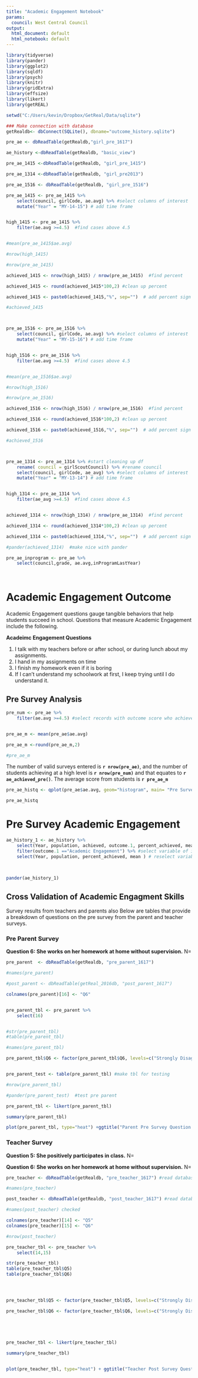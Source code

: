 ```yaml
---
title: "Academic Engagement Notebook"
params:
  council: West Central Council
output:
  html_document: default
  html_notebook: default
---
```


```r
library(tidyverse)
library(pander)
library(ggplot2)
library(sqldf)
library(psych)
library(knitr)
library(gridExtra)
library(effsize)
library(likert)
library(getREAL)

```




```r
setwd("C:/Users/kevin/Dropbox/GetReal/Data/sqlite")

### Make connection with database
getRealdb<- dbConnect(SQLite(), dbname="outcome_history.sqlite")

pre_ae <- dbReadTable(getRealdb,"girl_pre_1617")

ae_history <-dbReadTable(getRealdb, "basic_view")

pre_ae_1415 <-dbReadTable(getRealdb, "girl_pre_1415")

pre_ae_1314 <-dbReadTable(getRealdb, "girl_pre2013")

pre_ae_1516 <- dbReadTable(getRealdb, "girl_pre_1516")

```
```r

pre_ae_1415 <- pre_ae_1415 %>%
    select(council, girlCode, ae.avg) %>% #select columns of interest
    mutate("Year" = "MY-14-15") # add time frame


high_1415 <- pre_ae_1415 %>%
    filter(ae.avg >=4.5)  #find cases above 4.5


#mean(pre_ae_1415$ae.avg)

#nrow(high_1415)

#nrow(pre_ae_1415)

achieved_1415 <- nrow(high_1415) / nrow(pre_ae_1415)  #find percent

achieved_1415 <- round(achieved_1415*100,2) #clean up percent

achieved_1415 <- paste0(achieved_1415,"%", sep="")  # add percent sign

#achieved_1415




```


```r

pre_ae_1516 <- pre_ae_1516 %>%
    select(council, girlCode, ae.avg) %>% #select columns of interest
    mutate("Year" = "MY-15-16") # add time frame


high_1516 <- pre_ae_1516 %>%
    filter(ae.avg >=4.5)  #find cases above 4.5


#mean(pre_ae_1516$ae.avg)

#nrow(high_1516)

#nrow(pre_ae_1516)

achieved_1516 <- nrow(high_1516) / nrow(pre_ae_1516)  #find percent

achieved_1516 <- round(achieved_1516*100,2) #clean up percent

achieved_1516 <- paste0(achieved_1516,"%", sep="")  # add percent sign

#achieved_1516




```



```r


pre_ae_1314 <- pre_ae_1314 %>% #start cleaning up df
    rename( council = girlScoutCouncil) %>% #rename council
    select(council, girlCode, ae_avg) %>% #select columns of interest
    mutate("Year" = "MY-13-14") # add time frame


high_1314 <- pre_ae_1314 %>%
    filter(ae_avg >=4.5)  #find cases above 4.5


achieved_1314 <- nrow(high_1314) / nrow(pre_ae_1314)  #find percent

achieved_1314 <- round(achieved_1314*100,2) #clean up percent

achieved_1314 <- paste0(achieved_1314,"%", sep="")  # add percent sign

#pander(achieved_1314)  #make nice with pander

```



```r
pre_ae_inprogram <- pre_ae %>%
    select(council,grade, ae.avg,inProgramLastYear)




```

# Academic Engagement Outcome 

Academic Engagement questions gauge tangible behaviors that help students succeed in school. Questions that measure Academic Engagement include the following.

**Acadeimc Engagement Questions**

1.	I talk with my teachers before or after school, or during lunch about my assignments.
2.	I hand in my assignments on time
3.	I finish my homework even if it is boring
4.	If I can't understand my schoolwork at first, I keep trying until I do understand it.

## Pre Survey Analysis

```r
pre_num <- pre_ae %>%
    filter(ae.avg >=4.5) #select records with outcome score who achieved outcome at high level


pre_ae_m <- mean(pre_ae$ae.avg)

pre_ae_m <-round(pre_ae_m,2)

#pre_ae_m

```


The number of valid surveys entered is  **`r nrow(pre_ae)`**, and the number of students achieving at a high level is **`r nrow(pre_num)`**
and that equates to **`r ae_achieved_pre()`**. The average score from students is **`r pre_ae_m`**




```r

pre_ae_histq <- qplot(pre_ae$ae.avg, geom="histogram", main= "Pre Survey: Academic Engagment",ylim=c(0,125), bins=40, xlab="Outcome Scores") + geom_vline(xintercept = 4.5, col="red") 

pre_ae_histq

```


# Pre Survey Academic Engagement


```r
ae_history_1 <- ae_history %>%
    select(Year, population, achieved, outcome.1, percent_achieved, mean) %>% #select variables of interest
    filter(outcome.1 =="Academic Engagement") %>% #select variable of interest
    select(Year, population, percent_achieved, mean ) # reselect variables of interest
    
    

pander(ae_history_1)
```


## Cross Validation of Academic Engagment Skills

Survey results from teachers and parents also  Below are tables that provide a breakdown of questions on the pre survey from the parent and teacher surveys. 



### Pre Parent Survey


**Question 6: She works on her homework at home without supervision.** N=




```r

pre_parent  <- dbReadTable(getRealdb, "pre_parent_1617")

#names(pre_parent)

#post_parent <- dbReadTable(getReal_2016db, "post_parent_1617")


```




```r

colnames(pre_parent)[16] <- "Q6"


pre_parent_tbl <- pre_parent %>%
    select(16)


#str(pre_parent_tbl)
#table(pre_parent_tbl)

#names(pre_parent_tbl)

pre_parent_tbl$Q6 <- factor(pre_parent_tbl$Q6, levels=c("Strongly Disagree", "Disagree", "Slightly Disagree", "Neither Agree/Disagree", "Slightly Agree", "Agree", "Strongly Agree"),ordered = TRUE)



```


```r

pre_parent_test <- table(pre_parent_tbl) #make tbl for testing

#nrow(pre_parent_tbl)

#pander(pre_parent_test)  #test pre parent

pre_parent_tbl <- likert(pre_parent_tbl)

summary(pre_parent_tbl)

plot(pre_parent_tbl, type="heat") +ggtitle("Parent Pre Survey Question 6") + theme_dark ()

```


### Teacher Survey

**Question 5: She positively participates in class.**  N= 

**Question 6: She works on her homework at home without supervision.** N=


```r

pre_teacher <- dbReadTable(getRealdb, "pre_teacher_1617") #read database

#names(pre_teacher)

post_teacher <- dbReadTable(getRealdb, "post_teacher_1617") #read database

```






```r


#names(post_teacher) checked 

colnames(pre_teacher)[14] <- "Q5"
colnames(pre_teacher)[15] <- "Q6"

#nrow(post_teacher)

pre_teacher_tbl <- pre_teacher %>%
    select(14,15)

str(pre_teacher_tbl)
table(pre_teacher_tbl$Q5)
table(pre_teacher_tbl$Q6)




pre_teacher_tbl$Q5 <- factor(pre_teacher_tbl$Q5, levels=c("Strongly Disagree", "Disagree", "Slightly Disagree", "Neither Agree nor Disagree", "Slightly  Agree", "Agree", "Strongly Agree"),ordered = TRUE)

pre_teacher_tbl$Q6 <- factor(pre_teacher_tbl$Q6, levels=c("Strongly Disagree", "Disagree", "Slightly Disagree", "Neither Agree nor Disagree", "Slightly  Agree", "Agree", "Strongly Agree"),ordered = TRUE)






```



```r

pre_teacher_tbl <- likert(pre_teacher_tbl)

summary(pre_teacher_tbl)


plot(pre_teacher_tbl, type="heat") + ggtitle("Teacher Post Survey Question 5 & 6") + theme_dark ()




```

